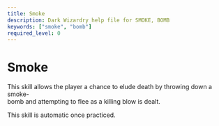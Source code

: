 ```yaml
---
title: Smoke
description: Dark Wizardry help file for SMOKE, BOMB
keywords: ["smoke", "bomb"]
required_level: 0
---
```


# Smoke

This skill allows the player a chance to elude death by throwing down a smoke-  
bomb and attempting to flee as a killing blow is dealt.  

This skill is automatic once practiced.